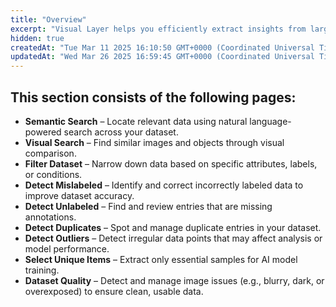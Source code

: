 ```yaml
---
title: "Overview"
excerpt: "Visual Layer helps you efficiently extract insights from large-scale, unstructured datasets using intuitive search, filtering, and quality tools."
hidden: true
createdAt: "Tue Mar 11 2025 16:10:50 GMT+0000 (Coordinated Universal Time)"
updatedAt: "Wed Mar 26 2025 16:59:45 GMT+0000 (Coordinated Universal Time)"
---
```

## This section consists of the following pages:

- **Semantic Search** – Locate relevant data using natural language-powered search across your dataset.
- **Visual Search** – Find similar images and objects through visual comparison.
- **Filter Dataset** – Narrow down data based on specific attributes, labels, or conditions.
- **Detect Mislabeled** – Identify and correct incorrectly labeled data to improve dataset accuracy.
- **Detect Unlabeled** – Find and review entries that are missing annotations.
- **Detect Duplicates** – Spot and manage duplicate entries in your dataset.
- **Detect Outliers** – Detect irregular data points that may affect analysis or model performance.
- **Select Unique Items** – Extract only essential samples for AI model training.
- **Dataset Quality** – Detect and manage image issues (e.g., blurry, dark, or overexposed) to ensure clean, usable data.
